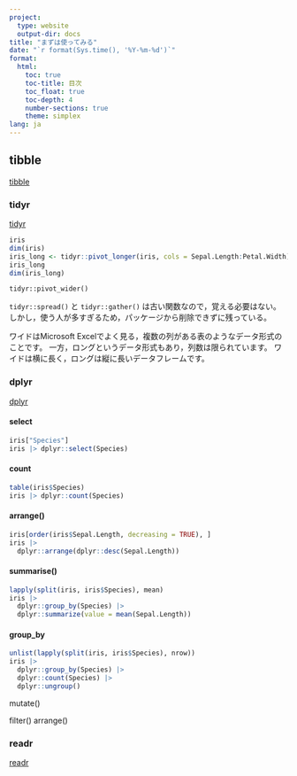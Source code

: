 ```yaml
---
project:
  type: website
  output-dir: docs
title: "まずは使ってみる"
date: "`r format(Sys.time(), '%Y-%m-%d')`"
format:
  html:
    toc: true
    toc-title: 目次
    toc_float: true
    toc-depth: 4
    number-sections: true
    theme: simplex
lang: ja
---
```


## tibble

[tibble](https://tibble.tidyverse.org/){target="_blank"}

### tidyr

[tidyr](https://tidyr.tidyverse.org/){target="_blank"}

```r
iris
dim(iris)
iris_long <- tidyr::pivot_longer(iris, cols = Sepal.Length:Petal.Width)
iris_long
dim(iris_long)
```

`tidyr::pivot_wider()`

`tidyr::spread()` と `tidyr::gather()` は古い関数なので，覚える必要はない。
しかし，使う人が多すぎるため，パッケージから削除できずに残っている。

ワイドはMicrosoft Excelでよく見る，複数の列がある表のようなデータ形式のことです。
一方，ロングというデータ形式もあり，列数は限られています。
ワイドは横に長く，ロングは縦に長いデータフレームです。


### dplyr

[dplyr](https://dplyr.tidyverse.org/){target="_blank"}

#### select

```r
iris["Species"]
iris |> dplyr::select(Species)
```

#### count

```r
table(iris$Species)
iris |> dplyr::count(Species)
```

#### arrange()

```r
iris[order(iris$Sepal.Length, decreasing = TRUE), ]
iris |>
  dplyr::arrange(dplyr::desc(Sepal.Length))
```

#### summarise()

```r
lapply(split(iris, iris$Species), mean)
iris |>
  dplyr::group_by(Species) |>
  dplyr::summarize(value = mean(Sepal.Length))
```

#### group_by

```r
unlist(lapply(split(iris, iris$Species), nrow))
iris |>
  dplyr::group_by(Species) |>
  dplyr::count(Species) |>
  dplyr::ungroup()
```

mutate()

filter()
arrange()


### readr

[readr](https://readr.tidyverse.org/)


